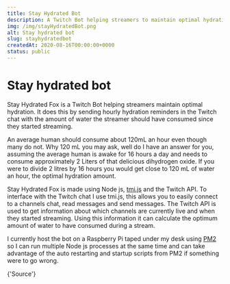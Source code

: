 ```yaml
---
title: Stay Hydrated Bot
description: A Twitch Bot helping streamers to maintain optimal hydration.
img: /img/stayHydratedBot.png
alt: Stay hydrated bot
slug: stayhydratedbot
createdAt: 2020-08-16T00:00:00+0000
status: public
---
```


# Stay hydrated bot

Stay Hydrated Fox is a Twitch Bot helping streamers maintain optimal hydration. It does this by sending hourly hydration reminders in the Twitch chat with the amount of water the streamer should have consumed since they started streaming.

An average human should consume about 120mL an hour even though many do not. Why 120 mL you may ask, well do I have an answer for you, assuming the average human is awake for 16 hours a day and needs to consume approximately 2 Liters of that delicious dihydrogen oxide. If you were to divide 2 litres by 16 hours you would get close to 120 mL of water an hour, the optimal hydration amount.

Stay Hydrated Fox is made using Node js, [tmi.js](https://www.npmjs.com/package/tmi.js) and the Twitch API. To interface with the Twitch chat I use tmi.js, this allows you to easily connect to a channels chat, read messages and send messages.
The Twitch API is used to get information about which channels are currently live and when they started streaming. Using this information it can calculate the optimum amount of water to have consumed during a stream.

I currently host the bot on a Raspberry Pi taped under my desk using [PM2](https://pm2.keymetrics.io/) so I can run multiple Node js processes at the same time and can take advantage of the auto restarting and startup scripts from PM2 if something were to go wrong.

<IconLink href="https://github.com/Vuurvos1/stayHydratedFox" target="_blank" icon="github">
	{'Source'}
</IconLink>
